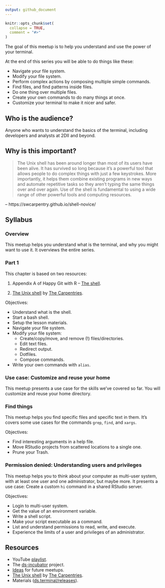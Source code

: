 ```yaml
---
output: github_document
---
```


```r
knitr::opts_chunk$set(
  collapse = TRUE,
  comment = "#>"
)
```

The goal of this meetup is to help you understand and use the power of your
terminal.

At the end of this series you will be able to do things like these:

* Navigate your file system.
* Modify your file system.
* Perform complex actions by composing multiple simple commands.
* Find files, and find patterns inside files.
* Do one thing over multiple files.
* Create your own commands to do many things at once.
* Customize your terminal to make it nicer and safer.

## Who is the audience?

Anyone who wants to understand the basics of the terminal, including developers
and analysts at 2DII and beyond.

## Why is this important?

> The Unix shell has been around longer than most of its users have been alive.
It has survived so long because it's a powerful tool that allows people to do
complex things with just a few keystrokes. More importantly, it helps them
combine existing programs in new ways and automate repetitive tasks so they
aren't typing the same things over and over again. Use of the shell is
fundamental to using a wide range of other powerful tools and computing
resources.

-- https://swcarpentry.github.io/shell-novice/

## Syllabus

### Overview

This meetup helps you understand what is the terminal, and why you might want
to use it. It overviews the entire series.

### Part 1

This chapter is based on two resources:

1. Appendix A of Happy Git with R -- [The
shell](https://happygitwithr.com/shell.html).

2. [The Unix shell](https://swcarpentry.github.io/shell-novice/) by [The Carpentries](https://carpentries.org/).

Objectives:

* Understand what is the shell.
* Start a bash shell.
* Setup the lesson materials.
* Navigate your file system.
* Modify your file system: 
    * Create/copy/move, and remove (!) files/directories.
    * Edit text files.
    * Redirect output.
    * Dotfiles.
    * Compose commands.
* Write your own commands with `alias`.

### Use case: Customize and reuse your home

This meetup presents a use case for the skills we've covered so far. You will
customize and reuse your home directory.

### Find things

This meetup helps you find specific files and specific text in them. It's covers
some use cases for the commands `grep`, `find`, and `xargs`.

Objectives:

* Find interesting arguments in a help file.
* Move RStudio projects from scattered locations to a single one.
* Prune your Trash.

### Permission denied: Understanding users and privileges

This meetup helps you to think about your computer as multi-user system, with at
least one user and one administrator, but maybe more. It presents a use case:
Create a custom `hi` command in a shared RStudio server.

Objectives:

* Login to multi-user system.
* Get the value of an environment variable.
* Write a shell script.
* Make your script executable as a command.
* List and understand permissions to read, write, and execute.
* Experience the limits of a user and privileges of an administrator.

## Resources

* YouTube [playlist](https://bit.ly/ds-incubator-videos).
* The
[ds-incubator](https://github.com/2DegreesInvesting/ds-incubator#ds-incubator)
project.
* [Ideas](https://bit.ly/dsi-ideas) for future meetups.
* [The Unix shell](https://swcarpentry.github.io/shell-novice/) by [The Carpentries](https://carpentries.org/).
* Materials
([ds.terminal/releases](https://github.com/2DegreesInvesting/ds.terminal/releases)).
